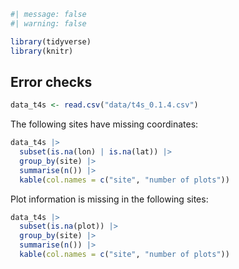 ```r
#| message: false
#| warning: false

library(tidyverse)
library(knitr)
```

## Error checks {.unnumbered}

```r
data_t4s <- read.csv("data/t4s_0.1.4.csv")
```


The following sites have missing coordinates:

```r
data_t4s |> 
  subset(is.na(lon) | is.na(lat)) |> 
  group_by(site) |> 
  summarise(n()) |> 
  kable(col.names = c("site", "number of plots"))
```


Plot information is missing in the following sites: 

```r
data_t4s |> 
  subset(is.na(plot)) |> 
  group_by(site) |> 
  summarise(n()) |> 
  kable(col.names = c("site", "number of plots"))
```
